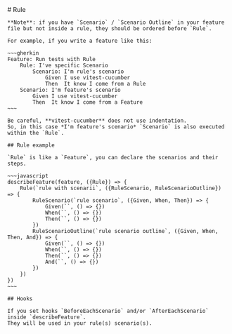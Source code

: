 
<Layout title="Rule">
    # Rule

    **Note**: if you have `Scenario` / `Scenario Outline` in your feature file but not inside a rule, they should be ordered before `Rule`.

    For example, if you write a feature like this: 

    ~~~gherkin
    Feature: Run tests with Rule
        Rule: I've specific Scenario
            Scenario: I'm rule's scenario
                Given I use vitest-cucumber
                Then  It know I come from a Rule
        Scenario: I'm feature's scenario
            Given I use vitest-cucumber
            Then  It know I come from a Feature
    ~~~

    Be careful, **vitest-cucumber** does not use indentation.
    So, in this case *I'm feature's scenario* `Scenario` is also executed within the `Rule`.
    
    ## Rule example

    `Rule` is like a `Feature`, you can declare the scenarios and their steps.

    ~~~javascript
    describeFeature(feature, ({Rule}) => {
        Rule(`rule with scenarii`, ({RuleScenario, RuleScenarioOutline}) => {
            RuleScenario(`rule scenario`, ({Given, When, Then}) => {
                Given(``, () => {})
                When(``, () => {})
                Then(``, () => {})
            })
            RuleScenarioOutline(`rule scenario outline`, ({Given, When, Then, And}) => {
                Given(``, () => {})
                When(``, () => {})
                Then(``, () => {})
                And(``, () => {})
            })
        })
    })
    ~~~

    ## Hooks

    If you set hooks `BeforeEachScenario` and/or `AfterEachScenario` inside `describeFeature`.
    They will be used in your rule(s) scenario(s).
</Layout>